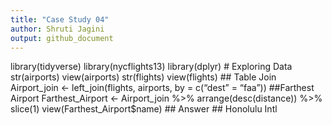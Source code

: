 ```yaml
---
title: "Case Study 04"
author: Shruti Jagini 
output: github_document
---
```


library(tidyverse)
library(nycflights13)
library(dplyr)
# Exploring Data
str(airports)
view(airports)
str(flights)
view(flights)
## Table Join
Airport_join <- left_join(flights, airports, by = c("dest" = "faa"))
##Farthest Airport
Farthest_Airport <- Airport_join %>%
  arrange(desc(distance)) %>%
  slice(1)
view(Farthest_Airport$name)
## Answer
## Honolulu Intl
